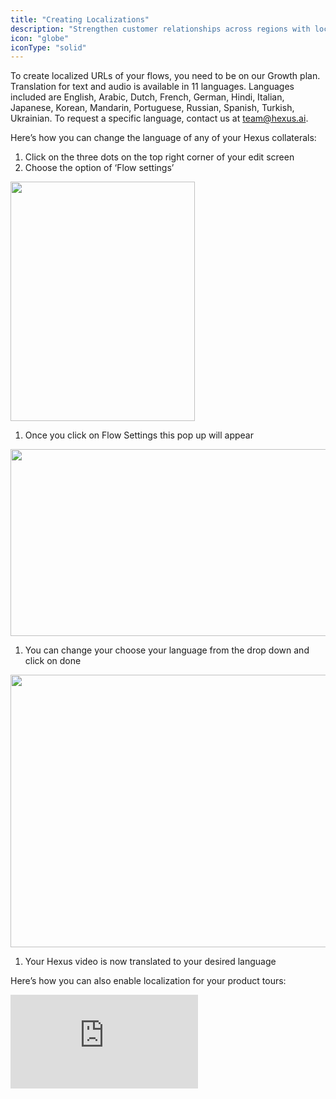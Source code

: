 ```yaml
---
title: "Creating Localizations"
description: "Strengthen customer relationships across regions with localization capabilities available within Hexus."
icon: "globe"
iconType: "solid"
---
```


To create localized URLs of your flows, you need to be on our Growth plan. Translation for text and audio is available in 11 languages. Languages included are English, Arabic, Dutch, French, German, Hindi, Italian, Japanese, Korean, Mandarin, Portuguese, Russian, Spanish, Turkish, Ukrainian. To request a specific language, contact us at [team@hexus.ai](mailto:team@hexus.ai).

Here’s how you can change the language of any of your Hexus collaterals:

1. Click on the three dots on the top right corner of your edit screen
2. Choose the option of ‘Flow settings’

<img
  height="383"
  width="295"
  src="https://lh7-rt.googleusercontent.com/docsz/AD_4nXfc0RAFuDjUu-0xG1bozuReTnKkQY5pz_K7UzBWp9kN2druMVxd9dpVmImKdzYqPARHlJgJ0dGT9stjIjo2-V9WsBniQNQc3fH6ZQ6fsPwgSzQMN19I8gponxpMLSvtQIQMsBqF?key=lKHaaJfTPGFl5sSAHKAE-7IJ"
/>

1. Once you click on Flow Settings this pop up will appear 

<img
  height="299"
  width="624"
  src="https://lh7-rt.googleusercontent.com/docsz/AD_4nXej003oBTjvFDAictDo4L6LR7e6I8l7vAWS-DBT7gVCWFlaHvoS83-wqxlQozvJmc3ODu7ycn_QRkXA3v2ugn04MgQ_g8W27bbpcp5REVy6mAU3RfAiJxafiGSd-8-zoCXZOxzZLw?key=lKHaaJfTPGFl5sSAHKAE-7IJ"
/>

1. You can change your choose your language from the drop down and click on done

<img
  height="436"
  width="624"
  src="https://lh7-rt.googleusercontent.com/docsz/AD_4nXfR5fTXhCC_XFd2r3tsXJJthZudxz1U5b53d-bDbqhufaWnyhSu4J_N7gxWqbsAu7Ydy5OKma6-iMzWw2fCk-MdMn0yRLQspIpT23VwG92RAvLpZqeekztIYMh0cggIbQrmtyJHIg?key=lKHaaJfTPGFl5sSAHKAE-7IJ"
/>

1. Your Hexus video is now translated to your desired language

Here’s how you can also enable localization for your product tours:

<div style={{ position:"relative",width:"100%",paddingTop:"56.25%" }}>
<iframe src="https://app.usehexus.com/embed/6015823b-b0d8-4c1d-bc35-d06582dfe068" title="Hexus Localization" frameborder="0" allow="accelerometer; autoplay; clipboard-write; encrypted-media; gyroscope; picture-in-picture" allowfullscreen style={{ position:"absolute",top:0,left:0,width:"100%",height:"100%" }} />

</div>

Contact us for audio or video translation. Contact us for closed captions for your localized tours.

For users on a starter plan, while you cannot generate unique URLs with standard locale codes, you can still translate your flows into one of our 11 languages and share it as a unique link.

## Enable captions in different languages

Go to “Switch Template” and select the language that you want from the dropdown.

<img
  height="800"
  width="400"
  src="/images/caption-in-different-languages.png"
/>

## Enable voiceover in different languages

1. Go to the “Edit” tab
2. Open the Media Toolbar

<img
  height="800"
  width="400"
  src="/images/voiceover-in-different-languages.png"
/>

1. Enter the voiceover text in your target language.
2. Select any speaker to preview the language. All of the speakers support multilingual speech.